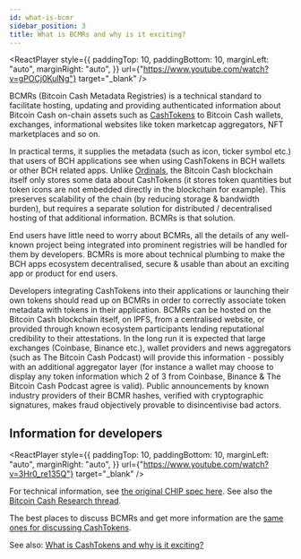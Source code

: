 ```yaml
---
id: what-is-bcmr
sidebar_position: 3
title: What is BCMRs and why is it exciting?
---
```



<ReactPlayer
  style={{
    paddingTop: 10,
    paddingBottom: 10,
    marginLeft: "auto",
    marginRight: "auto",
  }}
  url={"https://www.youtube.com/watch?v=gPOCj0KulNg"}
  target="_blank"
/>

BCMRs (Bitcoin Cash Metadata Registries) is a technical standard to facilitate hosting, updating and providing authenticated information about Bitcoin Cash on-chain assets such as [CashTokens](/faqs/Tech/what-is-cashtokens) to Bitcoin Cash wallets, exchanges, informational websites like token marketcap aggregators, NFT marketplaces and so on.

In practical terms, it supplies the metadata (such as icon, ticker symbol etc.) that users of BCH applications see when using CashTokens in BCH wallets or other BCH related apps. Unlike [Ordinals](/faqs/BCH-vs-BTC/does-bch-have-ordinals), the Bitcoin Cash blockchain itself only stores some data about CashTokens (it stores token quantities but token icons are not embedded directly in the blockchain for example). This preserves scalability of the chain (by reducing storage & bandwidth burden), but requires a separate solution for distributed / decentralised hosting of that additional information. BCMRs is that solution.

End users have little need to worry about BCMRs, all the details of any well-known project being integrated into prominent registries will be handled for them by developers. BCMRs is more about technical plumbing to make the BCH apps ecosystem decentralised, secure & usable than about an exciting app or product for end users.

Developers integrating CashTokens into their applications or launching their own tokens should read up on BCMRs in order to correctly associate token metadata with tokens in their application. BCMRs can be hosted on the Bitcoin Cash blockchain itself, on IPFS, from a centralised website, or provided through known ecosystem participants lending reputational credibility to their attestations. In the long run it is expected that large exchanges (Coinbase, Binance etc.), wallet providers and news aggregators (such as The Bitcoin Cash Podcast) will provide this information - possibly with an additional aggregator layer (for instance a wallet may choose to display any token information which 2 of 3 from Coinbase, Binance & The Bitcoin Cash Podcast agree is valid). Public announcements by known industry providers of their BCMR hashes, verified with cryptographic signatures, makes fraud objectively provable to disincentivise bad actors.

## Information for developers

<ReactPlayer
  style={{
    paddingTop: 10,
    paddingBottom: 10,
    marginLeft: "auto",
    marginRight: "auto",
  }}
  url={"https://www.youtube.com/watch?v=3Hr0_re135Q"}
  target="_blank"
/>

For technical information, see [the original CHIP spec here](https://github.com/bitjson/chip-bcmr). See also the [Bitcoin Cash Research thread](https://bitcoincashresearch.org/t/chip-2022-10-bcmr-bitcoin-cash-metadata-registries/942).

The best places to discuss BCMRs and get more information are the [same ones for discussing CashTokens](/faqs/Tech/what-is-cashtokens#how-can-i-find-out-more).

See also: [What is CashTokens and why is it exciting?](/faqs/Tech/what-is-cashtokens)
